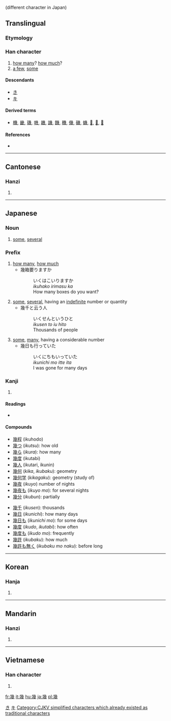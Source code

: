 {{also|几}} (different character in Japan)
==Translingual==

===Etymology===
{{Han compound|𢆶|t1=幺幺|戍|ls=ic}}

===Han character===
{{Han char|rn=52|rad=幺|as=09|sn=12|four=2225<sub>3</sub>|canj=女戈竹戈 (VIHI)}}

# [[how many]]? [[how much]]?
# [[a few]], [[some]]

====Descendants====
* [[き]]
* [[キ]]

====Derived terms====
* [[機]], [[畿]], [[璣]], [[嘰]], [[䟇]], [[譏]], [[饑]], [[穖]], [[僟]], [[磯]], [[蟣]], [[𦠄]], [[𧰙]], [[𧗓]]

====References====
* {{Han ref|kx=0342.140|dkj=09208|dj=0652.030|hdz=21095.080|uh=5E7E|ud=24190|bh=B458|bd=46168}}

[[Category:Han characters from which hiragana were derived|き]]
[[Category:Han characters from which katakana were derived|キ]]

----

==Cantonese==

===Hanzi===
{{yue-hanzi|jyut=|y=gei2|sim=几}}

# {{defn|Cantonese|sort=幺09}}

----

==Japanese==

===Noun===
{{ja-noun|k|hira=いく|rom=iku}}

# [[some]], [[several]]

===Prefix===
{{ja-pos|k|prefix|hira=いく|rom=iku}}

# [[how many]], [[how much]]
#* 幾箱要りますか
#*: いくはこいりますか
#*: ''ikuhako irimasu ka''
#*: How many boxes do you want?
# [[some]], [[several]], having an [[indefinite]] number or quantity
#* 幾千と云う人
#*: いくせんというひと
#*: ''ikusen to iu hito''
#*: Thousands of people
# [[some]], [[many]], having a considerable number
#* 幾日も行っていた
#*: いくにちもいっていた
#*: ''ikunichi mo itte ita''
#*: I was gone for many days

===Kanji===
{{ja-kanji|grade=c|rs=幺09}}

# {{defn|Japanese}}

====Readings====
* {{ja-readings|on=[[き]] (''ki'')|kun=[[いく]] (''iku''), [[いくつ]] ([[幾つ]], ''ikutsu''), [[いくら]] ([[幾ら]], ''ikura'')|nanori=[[い]] (''i''), [[く]] (''ku'')}}

====Compounds====
{{top2}}
* [[幾程]] (ikuhodo)
* [[幾つ]] (''ikutsu''): how old
* [[幾ら]] (''ikura''): how many
* [[幾度]] (ikutabi)
* [[幾人]] (ikutari, ikunin)
* [[幾何]] (''kika'', ''ikubaku''): geometry
* [[幾何学]] (''kikagaku''): geometry (study of)
* [[幾夜]] (''ikuyo'') number of nights
* [[幾夜も]] (''ikuyo mo''): for several nights
* [[幾分]] (''ikubun''): partially
{{mid2}}
* [[幾千]] (''ikusen''): thousands
* [[幾日]] (''ikunichi''): how many days
* [[幾日も]] (''ikunichi mo''): for some days
* [[幾度]] (''ikudo'', ''ikutabi''): how often
* [[幾度も]] (''ikudo mo''): frequently
* [[幾許]] (''ikubaku''): how much
* [[幾許も無く]] (''ikubaku mo naku''): before long
{{bottom}}

----

==Korean==

===Hanja===
{{ko-hanja|hangeul=기|rv=gi|mr=ki}}

# {{defn|Korean|sort=幺09}}

[[Category:CJKV simplified characters which already existed as traditional characters]]

----

==Mandarin==

===Hanzi===
{{cmn-hanzi|sim=几|pin=[[jǐ]] ([[ji3]]),  [[jī]] ([[ji1]])|wg=chi<sup>3</sup>, chi<sup>1</sup>}}

# {{defn|Mandarin|sort=幺09}}

----

==Vietnamese==

===Han character===
{{vi-hantu|[[ki]], [[cơ]], [[kỉ]]|rs=幺09}}

# {{defn|Vietnamese|sort=幺09}}

[[fr:幾]]
[[it:幾]]
[[hu:幾]]
[[ja:幾]]
[[pl:幾]]